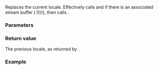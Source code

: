 {{cpp/io/basic_ios/title|imbue}}
{{cpp/io/basic_ios/navbar}}
{{ddcl|
std::locale imbue( const std::locale&amp; loc );
}}

Replaces the current locale. Effectively calls {{c|ios_base::imbue(loc)}} and if there is an associated stream buffer ({{c|rdbuf() !{{=}} 0}}), then calls {{c|rdbuf()-&gt;pubimbue(loc)}}.

===Parameters===
{{par begin}}
{{par|loc|the new locale}}
{{par end}}

===Return value===
The previous locale, as returned by {{c|ios_base::imbue(loc)}}.

{{cpp/impldef exception}}

===Example===
{{example
|code=
#include &lt;iostream&gt;
#include &lt;locale&gt;
#include &lt;sstream&gt;
 
int main()
{
    std::istringstream iss;
    iss.imbue(std::locale("en_US.UTF8"));
    
    std::cout &lt;&lt; "Current locale: " &lt;&lt; iss.getloc().name() &lt;&lt; '\n';
    
    iss.imbue(std::locale());
    std::cout &lt;&lt; "Global locale : " &lt;&lt; iss.getloc().name() &lt;&lt; '\n';
}
|output=
Current locale: en_US.UTF8
Global locale : C
}}

{{langlinks|de|es|fr|it|ja|pt|ru|zh}}
